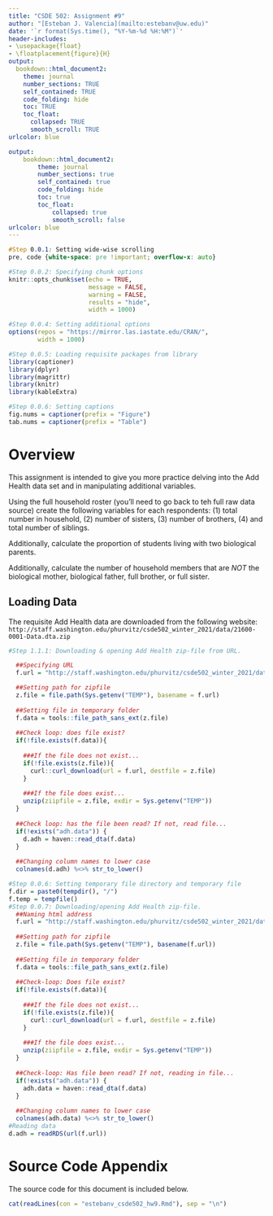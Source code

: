 ```yaml
---
title: "CSDE 502: Assignment #9"
author: "[Esteban J. Valencia](mailto:estebanv@uw.edu)"
date: '`r format(Sys.time(), "%Y-%m-%d %H:%M")`'
header-includes:
- \usepackage{float} 
- \floatplacement{figure}{H}
output:
  bookdown::html_document2:
    theme: journal
    number_sections: TRUE
    self_contained: TRUE
    code_folding: hide
    toc: TRUE
    toc_float:
      collapsed: TRUE
      smooth_scroll: TRUE
urlcolor: blue

output: 
    bookdown::html_document2:
        theme: journal
        number_sections: true
        self_contained: true
        code_folding: hide
        toc: true
        toc_float:
            collapsed: true
            smooth_scroll: false
urlcolor: blue        
---
```

```css
#Step 0.0.1: Setting wide-wise scrolling
pre, code {white-space: pre !important; overflow-x: auto}

```

```r
#Step 0.0.2: Specifying chunk options
knitr::opts_chunk$set(echo = TRUE, 
                      message = FALSE, 
                      warning = FALSE, 
                      results = "hide",
                      width = 1000)

#Step 0.0.4: Setting additional options
options(repos = "https://mirror.las.iastate.edu/CRAN/",
        width = 1000)

#Step 0.0.5: Loading requisite packages from library
library(captioner)
library(dplyr)
library(magrittr)
library(knitr)
library(kableExtra)

#Step 0.0.6: Setting captions
fig.nums = captioner(prefix = "Figure")
tab.nums = captioner(prefix = "Table")
```

# Overview

This assignment is intended to give you more practice delving into the Add Health data set and in manipulating additional variables.

Using the full household roster (you'll need to go back to teh full raw data source) create the following variables for each respondents: (1) total number in household, (2) number of sisters, (3) number of brothers, (4) and total number of siblings.

Additionally, calculate the proportion of students living with two biological parents. 

Additionally, calculate the number of household members that are *NOT* the biological mother, biological father, full brother, or full sister.

## Loading Data

The requisite Add Health data are downloaded from the following website: `http://staff.washington.edu/phurvitz/csde502_winter_2021/data/21600-0001-Data.dta.zip`
```r
#Step 1.1.1: Downloading & opening Add Health zip-file from URL.

  ##Specifying URL
  f.url = "http://staff.washington.edu/phurvitz/csde502_winter_2021/data/21600-0001-Data.dta.zip"

  ##Setting path for zipfile
  z.file = file.path(Sys.getenv("TEMP"), basename = f.url)
  
  ##Setting file in temporary folder
  f.data = tools::file_path_sans_ext(z.file)
  
  ##Check loop: does file exist?
  if(!file.exists(f.data)){
    
    ###If the file does not exist...
    if(!file.exists(z.file)){
      curl::curl_download(url = f.url, destfile = z.file)
    }
    
    ###If the file does exist...
    unzip(ziipfile = z.file, exdir = Sys.getenv("TEMP"))
  }
  
  ##Check loop: has the file been read? If not, read file...
  if(!exists("adh.data")) {
    d.adh = haven::read_dta(f.data)
  }
  
  ##Changing column names to lower case
  colnames(d.adh) %<>% str_to_lower()

#Step 0.0.6: Setting temporary file directory and temporary file
f.dir = paste0(tempdir(), "/")
f.temp = tempfile()
#Step 0.0.7: Downloading/opening Add Health zip-file.
  ##Naming html address
  f.url = "http://staff.washington.edu/phurvitz/csde502_winter_2021/data/21600-0001-Data.dta.zip"
  
  ##Setting path for zipfile
  z.file = file.path(Sys.getenv("TEMP"), basename(f.url))
  
  ##Setting file in temporary folder
  f.data = tools::file_path_sans_ext(z.file)
  
  ##Check-loop: Does file exist?
  if(!file.exists(f.data)){
    
    ###If the file does not exist...
    if(!file.exists(z.file)){
      curl::curl_download(url = f.url, destfile = z.file)
    }
    
    ###If the file does exist...
    unzip(ziipfile = z.file, exdir = Sys.getenv("TEMP"))
  }
  
  ##Check-loop: Has file been read? If not, reading in file...
  if(!exists("adh.data")) {
    adh.data = haven::read_dta(f.data)
  }
  
  ##Changing column names to lower case
  colnames(adh.data) %<>% str_to_lower()
#Reading data
d.adh = readRDS(url(f.url))
```

# Source Code Appendix

The source code for this document is included below.
```r
cat(readLines(con = "estebanv_csde502_hw9.Rmd"), sep = "\n")
```

